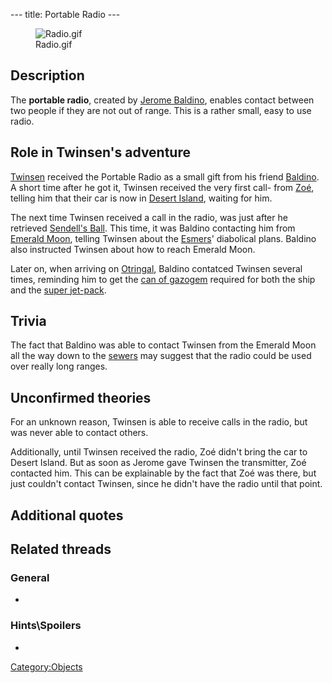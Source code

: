 ---
title: Portable Radio
---

[[Image:Radio.gif|right]]

{{Quote|
Quote=This portable radio allows you to dialogue with Baldino and Zoé when they are listening and if they are not out of range.|
Character=Official description}}

==Description==
The '''portable radio''', created by [[Jerome Baldino]], enables contact between two people if they are not out of range. This is a rather small, easy to use radio.

==Role in Twinsen's adventure==
[[Twinsen]] received the Portable Radio as a small gift from his friend [[Baldino]]. A short time after he got it, Twinsen received the very first call- from [[Zoé]], telling him that their car is now in [[Desert Island]], waiting for him.

The next time Twinsen received a call in the radio, was just after he retrieved [[Sendell's Ball]]. This time, it was Baldino contacting him from [[Emerald Moon]], telling Twinsen about the [[Esmers]]' diabolical plans. Baldino also instructed Twinsen about how to reach Emerald Moon.

Later on, when arriving on [[Otringal]], Baldino contatced Twinsen several times, reminding him to get the [[can of gazogem]] required for both the ship and the [[super jet-pack]].

==Trivia==
The fact that Baldino was able to contact Twinsen from the Emerald Moon all the way down to the [[Citadel Island sewers|sewers]] may suggest that the radio could be used over really long ranges.

==Unconfirmed theories==
For an unknown reason, Twinsen is able to receive calls in the radio, but was never able to contact others.

Additionally, until Twinsen received the radio, Zoé didn't bring the car to Desert Island. But as soon as Jerome gave Twinsen the transmitter, Zoé contacted him. This can be explainable by the fact that Zoé was there, but just couldn't contact Twinsen, since he didn't have the radio until that point.

==Additional quotes==
{{Quote|
Quote=You now own a portable radio. You can now receive calls from your friends.|
Character=When Twinsen received the radio}}
{{Quote|
Quote=Oh, Baldino called recently -- he says he forgot to give you a portable radio and he wants you to come by to pick it up.|
Character=Zoé}}
{{Quote|
Quote=Here, this is that portable radio I forgot to give you. Sorry about the mixup, but I think you'll agree it was worth waiting for!|
Character=Jerome Baldino}}
{{Quote|
Quote=I could've called it an "integrated super dynamo circuitry mechanism" but I decided to go with "portable radio". A little catchier, huh?|
Character=Jerome Baldino}}

==Related threads==
===General===
* {{thread|id=3367|title=I could've called it an "integrated super dynamo circuitry mechanism" but I decided t}}

===Hints\Spoilers===
* {{thread|id=6772|title=No need of Walkie-talkie}}

[[Category:Objects]]